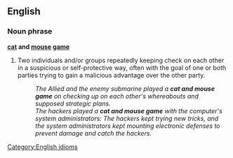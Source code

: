 ==English==
===Noun phrase===
'''[[cat]] and [[mouse]] [[game]]'''
#Two individuals and/or groups repeatedly keeping check on each other in a suspicious or self-protective way, often with the goal of one or both parties trying to gain a malicious advantage over the other party.
#:''The Allied and the enemy submarine played a '''cat and mouse game''' on checking up on each other's whereabouts and supposed strategic plans.''
#:''The hackers played a '''cat and mouse game''' with the computer's system administrators: The hackers kept trying new tricks, and the system administrators kept mounting electronic defenses to prevent damage and catch the hackers.''
[[Category:English idioms]]